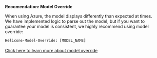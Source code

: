 <Info>
  <b>Recomendation: Model Override</b>

  When using Azure, the model displays differently than expected at times. We have implemented logic to parse out the model, but if you want to guarantee your model is consistent, we highly recommend using model override:

  <code>Helicone-Model-Override: [MODEL_NAME]</code>
  <br />
  <br />
  <a href="/helicone-headers/header-directory#param-helicone-model-override"> Click here to learn more about model override</a>
</Info>
